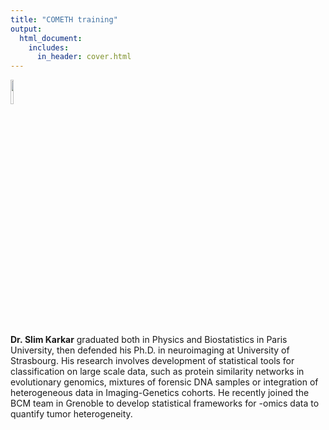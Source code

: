 ```yaml
---
title: "COMETH training"
output:
  html_document:
    includes:
      in_header: cover.html
---
```

![](pictures/slim.png){width=10%}  
<br>
**Dr. Slim Karkar** graduated both in Physics and Biostatistics in Paris University, then defended his Ph.D. in neuroimaging at University of Strasbourg.
His research involves development of statistical tools for classification on large scale data, such as protein similarity networks in evolutionary genomics, mixtures of forensic DNA samples or integration of heterogeneous data in Imaging-Genetics cohorts.
He recently joined the BCM team in Grenoble to develop statistical frameworks for -omics data to quantify tumor heterogeneity.


